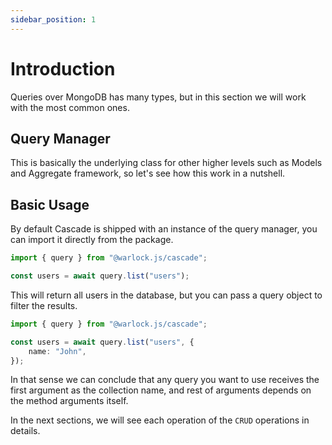 ```yaml
---
sidebar_position: 1
---
```


# Introduction

Queries over MongoDB has many types, but in this section we will work with the most common ones.

## Query Manager

This is basically the underlying class for other higher levels such as Models and Aggregate framework, so let's see how this work in a nutshell.

## Basic Usage

By default Cascade is shipped with an instance of the query manager, you can import it directly from the package.

```ts title="src/app.ts"
import { query } from "@warlock.js/cascade";

const users = await query.list("users");
```

This will return all users in the database, but you can pass a query object to filter the results.

```ts title="src/app.ts"
import { query } from "@warlock.js/cascade";

const users = await query.list("users", {
    name: "John",
});
```

In that sense we can conclude that any query you want to use receives the first argument as the collection name, and rest of arguments depends on the method arguments itself.

In the next sections, we will see each operation of the `CRUD` operations in details.